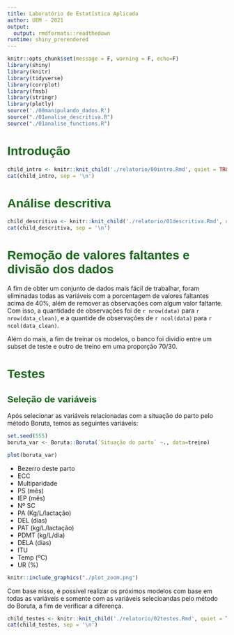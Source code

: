 ```yaml
---
title: Laboratório de Estatística Aplicada 
author: UEM - 2021
output:
  output: rmdformats::readthedown
runtime: shiny_prerendered
---
```


<style>
#sidebar h2 {
    background-color: #186818;
}

h1, h2, h3, h4, h5, h6, legend {
    font-family: Arial, sans-serif;
    font-weight: 700;
    color: #186818;
}
</style>

```r
knitr::opts_chunk$set(message = F, warning = F, echo=F)
library(shiny)
library(knitr)
library(tidyverse)
library(corrplot)
library(fmsb)
library(stringr)
library(plotly)
source('./00manipulando_dados.R')
source("./01analise_descritiva.R")
source("./01analise_functions.R")
```

# Introdução

```r
child_intro <- knitr::knit_child('./relatorio/00intro.Rmd', quiet = TRUE)
cat(child_intro, sep = '\n')  
```

# Análise descritiva

```r
child_descritiva <- knitr::knit_child('./relatorio/01descritiva.Rmd', quiet = TRUE)
cat(child_descritiva, sep = '\n')  
```

# Remoção de valores faltantes e divisão dos dados

A fim de obter um conjunto de dados mais fácil de trabalhar, foram eliminadas todas as variáveis com a porcentagem de valores faltantes acima de 40%, além de remover as observações com algum valor faltante. Com isso, a quantidade de observações foi de `r nrow(data)` para `r nrow(data_clean)`, e a quantide de observações de `r ncol(data)` para `r ncol(data_clean)`. 

Além do mais, a fim de treinar os modelos, o banco foi dividio entre um subset de teste e outro de treino em uma proporção 70/30.

# Testes

## Seleção de variáveis

Após selecionar as variáveis relacionadas com a situação do parto pelo método Boruta, temos as seguintes variáveis:

```r
set.seed(555)
boruta_var <- Boruta::Boruta(`Situação do parto` ~., data=treino)

plot(boruta_var)
```

- Bezerro deste parto
- ECC
- Multiparidade
- PS (mês)
- IEP (mês)
- Nº SC
- PA (Kg/L/lactação)
- DEL (dias)
- PAT (kg/L/lactação)
- PDMT (kg/L/dia)
- DELA (dias)
- ITU
- Temp (ºC)
- UR (%)

```r
knitr::include_graphics("./plot_zoom.png")
```

Com base nisso, é possível realizar os próximos modelos com base em todas as variáveis e somente com as variáveis selecioandas pelo método do Boruta, a fim de verificar a diferença.

```r
child_testes <- knitr::knit_child('./relatorio/02testes.Rmd', quiet = TRUE)
cat(child_testes, sep = '\n')  
```

```r

```

